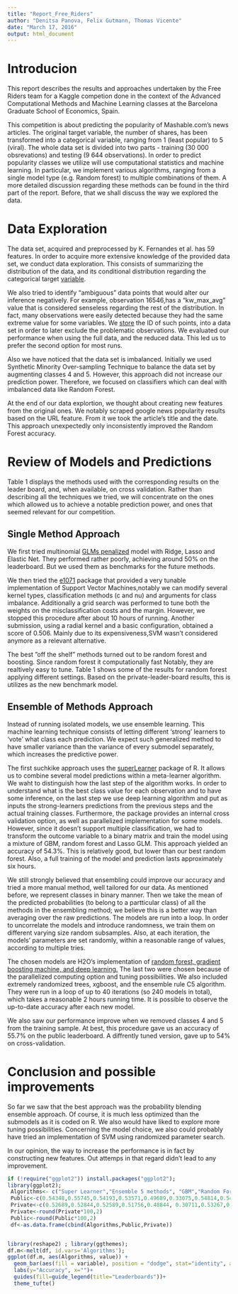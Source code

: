 ```yaml
---
title: "Report_Free_Riders"
author: "Denitsa Panova, Felix Gutmann, Thomas Vicente"
date: "March 17, 2016"
output: html_document
---
```


# Introducion

This report describes the results and approaches undertaken by the Free Riders team for a Kaggle competion done in the context of the Advanced Computational Methods and Machine Learning classes at the Barcelona Graduate School of Economics, Spain.  

This competition is about predicting the popularity of Mashable.com's news articles. The original target variable, the number of shares, has been transformed into a categorical variable, ranging from 1 (least popular) to 5 (viral). The whole data set is divided into two parts - training (30 000 obsrevations) and testing (9 644 observations). In order to predict popularity classes we utilize will use computational statistics and machine learning. In particular, we implement various algorithms, ranging from a single model type (e.g. Random forest) to multiple combinations of them.  A more detailed discussion regarding these methods can be found in the third part of the report. Before, that we shall discuss the way we explored the data.  

# Data Exploration

The data set, acquired and preprocessed by K. Fernandes et al. has 59 features. In order to acquire more extensive knowledge of the provided data set, we conduct data exploration. This consists of summarizing the distribution of the data, and its conditional distribution regarding the categorical target [variable](https://github.com/FelixGSE/Riding-free-on-KAGGLE/blob/master/Project/Work/R_Scripts/F00_DataInspection.R).  

We also tried to identify "ambiguous" data points that would alter our inference negatively. For example, observation 16546,has a "kw_max_avg" value that is considered senseless regarding the rest of the distribution. In fact, many observations were easily detected because they had the same extreme value for some variables. We [store](https://github.com/FelixGSE/Riding-free-on-KAGGLE/blob/master/Project/Data/Raw_Data/outliers_id) the ID of such points, into a data set in order to later exclude the problematic observations.  We evaluated our performance when using the full data, and the reduced data. This led us to prefer the second option for most runs.  

Also we have noticed that the data set is imbalanced. Initially we used Synthetic Minority Over-sampling Technique to balance the data set by augmenting classes 4 and 5. However, this approach did not increase our prediction power. Therefore, we focused on classifiers which can deal with imbalanced data like Random Forest.  

At the end of our data explortion, we thought about creating new features from the original ones. We notably scraped google news popularity results based on the URL feature. From it we took the article's title and the date. This approach unexpectedly only inconsistently improved the Random Forest accuracy.  

# Review of Models and Predictions
Table 1 displays the methods used with the corresponding results on the leader board, and, when available, on cross validation. Rather than describing all the techniques we tried, we will concentrate on the ones which allowed us to achieve a notable prediction power, and ones that seemed relevant for our competition.  

## Single Method Approach
We first tried multinomial [GLMs penalized](https://github.com/FelixGSE/Riding-free-on-KAGGLE/blob/master/Project/Work/R_Scripts/F11_PenalizedGLM_v01.R) model with Ridge, Lasso and Elastic Net. They performed rather poorly, achieving around 50% on the leaderboard. But we used them as benchmarks for the future methods. 

We then tried the [e1071](https://github.com/FelixGSE/Riding-free-on-KAGGLE/blob/master/Project/Work/R_Scripts/F12_SVM.R) package that provided a very tunable implementation of Support Vector Machines,notably we can modify several kernel types, classification methods (c and nu) and arguments for class imbalance. Additionally a grid search was performed to tune both the weights on the misclassification costs and the margin. However, we stopped this procedure after about 10 hours of running. Another submission, using a radial kernel and a basic configuration, obtained a score of 0.506. Mainly due to its expensiveness,SVM  wasn’t considered anymore as a relevant alternative.

The best ”off the shelf” methods turned out to be random forest and boosting. Since random forest it computationally fast Notably, they are realtively easy to tune. Table 1 shows some of the results for random forest applying different settings. Based on the private-leader-board results, this is utilizes as the new benchmark model.  

## Ensemble of Methods Approach
Instead of running isolated models, we use ensemble learning. This machine learning technique consists of letting different 'strong' learners to 'vote' what class each prediction. We expect such generalized method to have smaller variance than the variance of every submodel separately, which increases the predictive power.

The first suchkike approach uses the [superLearner](https://github.com/FelixGSE/Riding-free-on-KAGGLE/blob/master/Project/Work/R_Scripts/F15_SuperLearner.r) package of R. It allows us to combine several model predictions within a meta-learner algorithm. We waht to distinguish how the last step of the algorithm works. In order to understand what is the best class value for each observation and to have some inference, on the last step we use deep learning algorithm and put as inputs the strong-learners predictions from the previous steps and the actual training classes. Furthermore, the package provides an internal cross validation option, as well as parallelized implementation for some models. However, since it doesn’t support multiple classification, we had to transform the outcome variable to a binary matrix and train the model using a mixture of GBM, random forest and Lasso GLM.  This approach yielded an accuracy of 54.3%. This is relatively good, but lower than our best random forest. Also, a full training of the model and prediction lasts approximately six hours.  

We still strongly believed that ensembling could improve our accuracy and tried a more manual method, well tailored for our data. As mentioned before, we represent classes in binary manner. Then we take the mean of the predicted probabilities (to belong to a partticular class) of all the methods in the ensembling method; we believe this is a better way than averaging over the raw predictions. The models are run into a loop. In order to uncorrelate the models and introduce randomness, we train them on different varying size random subsamples. Also, at each iteration, the models' parameters are set randomly, within a reasonable range of values, according to multiple tries. 

The chosen models are H2O's implementation of [random forest, gradient boosting machine, and deep learning.](https://github.com/FelixGSE/Riding-free-on-KAGGLE/blob/master/Project/Work/R_Scripts/TriesFinalCV.R) The last two were chosen because of the parallelized computing option and tuning possibilities. We also included extremely randomized trees, xgboost, and the ensemble rule C5 algorithm. They were run in a loop of up to 40 iterations (so 240 models in total), which takes a reasonable 2 hours running time. It is possible to observe the up-to-date accuracy after each new model.

We also saw our performance improve when we removed classes 4 and 5 from the training sample. At best, this procedure gave us an accuracy of 55.7% on the public leaderboard. A diffrently tuned version, gave up to 54% on cross-validation.

# Conclusion and possible improvements
So far we saw that the best approach was the probability blending ensemble approach. Of course, it is much less optimized than the submodels as it is coded on R. We also would have liked to explore more tuning possibilities. Concerning the model choice, we also could probably have tried an implementation of SVM using randomized parameter search. 

In our opinion, the way to increase the performance is in fact by constructing new features. Out attemps in that regard didn't lead to any improvement.

```r
if (!require("ggplot2")) install.packages("ggplot2"); 
library(ggplot2);
 Algorithms<- c("Super Learner","Ensemble 5 methods", "GBM","Random Forest","SVM","Elastic Net GBM","Ensenble 6 methods","Tuned Ensemble 5 Methods")
 Public<-c(0.54348,0.55745,0.54193,0.53571,0.49689,0.33075,0.54814,0.54814)
 Private<-c(0.52689,0.52844,0.52589,0.51756,0.48844, 0.30711,0.53267,0.53322)
 Private<-round(Private*100,2)
 Public<-round(Public*100,2)
 df<-as.data.frame(cbind(Algorithms,Public,Private))


library(reshape2) ; library(ggthemes);
df.m<-melt(df, id.vars='Algorithms');
ggplot(df.m, aes(Algorithms, value)) +   
  geom_bar(aes(fill = variable), position = "dodge", stat="identity", alpha=.5)+
  labs(y="Accuracy", x="")+
  guides(fill=guide_legend(title="Leaderboards"))+
  theme_tufte()


 

```
